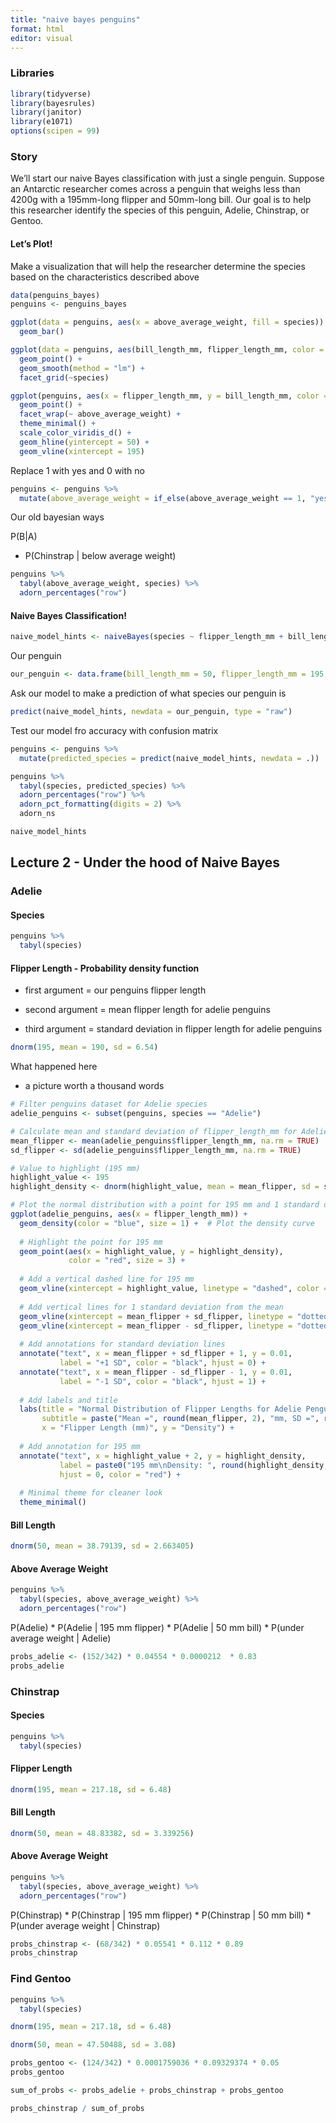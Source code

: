 ```yaml
---
title: "naive bayes penguins"
format: html
editor: visual
---
```


### Libraries

```r
library(tidyverse)
library(bayesrules)
library(janitor)
library(e1071)
options(scipen = 99)
```

### Story

We’ll start our naive Bayes classification with just a single penguin. Suppose an Antarctic researcher comes across a penguin that weighs less than 4200g with a 195mm-long flipper and 50mm-long bill. Our goal is to help this researcher identify the species of this penguin, Adelie, Chinstrap, or Gentoo.

#### Let's Plot!

Make a visualization that will help the researcher determine the species based on the characteristics described above

```r
data(penguins_bayes)
penguins <- penguins_bayes
```

```r
ggplot(data = penguins, aes(x = above_average_weight, fill = species)) +
  geom_bar()
```

```r
ggplot(data = penguins, aes(bill_length_mm, flipper_length_mm, color = body_mass_g)) +
  geom_point() +
  geom_smooth(method = "lm") +
  facet_grid(~species)
```

```r
ggplot(penguins, aes(x = flipper_length_mm, y = bill_length_mm, color = species)) +
  geom_point() +
  facet_wrap(~ above_average_weight) +
  theme_minimal() +
  scale_color_viridis_d() +
  geom_hline(yintercept = 50) +
  geom_vline(xintercept = 195)
```

Replace 1 with yes and 0 with no

```r
penguins <- penguins %>%
  mutate(above_average_weight = if_else(above_average_weight == 1, "yes", "no"))
```

Our old bayesian ways

P(B\|A)

-   P(Chinstrap \| below average weight)

```r
penguins %>% 
  tabyl(above_average_weight, species) %>% 
  adorn_percentages("row")
```

#### Naive Bayes Classification!

```r
naive_model_hints <- naiveBayes(species ~ flipper_length_mm + bill_length_mm + above_average_weight, data = penguins)
```

Our penguin

```r
our_penguin <- data.frame(bill_length_mm = 50, flipper_length_mm = 195, above_average_weight = "no")
```

Ask our model to make a prediction of what species our penguin is

```r
predict(naive_model_hints, newdata = our_penguin, type = "raw")
```

Test our model fro accuracy with confusion matrix

```r
penguins <- penguins %>% 
  mutate(predicted_species = predict(naive_model_hints, newdata = .))
```

```r
penguins %>% 
  tabyl(species, predicted_species) %>% 
  adorn_percentages("row") %>% 
  adorn_pct_formatting(digits = 2) %>%
  adorn_ns
```

```r
naive_model_hints
```

## Lecture 2 - Under the hood of Naive Bayes

### Adelie

#### Species

```r
penguins %>% 
  tabyl(species)
```

#### Flipper Length - Probability density function

-   first argument = our penguins flipper length

-   second argument = mean flipper length for adelie penguins

-   third argument = standard deviation in flipper length for adelie penguins

```r
dnorm(195, mean = 190, sd = 6.54)
```

What happened here

-   a picture worth a thousand words

```r
# Filter penguins dataset for Adelie species
adelie_penguins <- subset(penguins, species == "Adelie")

# Calculate mean and standard deviation of flipper_length_mm for Adelie penguins
mean_flipper <- mean(adelie_penguins$flipper_length_mm, na.rm = TRUE)
sd_flipper <- sd(adelie_penguins$flipper_length_mm, na.rm = TRUE)

# Value to highlight (195 mm)
highlight_value <- 195
highlight_density <- dnorm(highlight_value, mean = mean_flipper, sd = sd_flipper)

# Plot the normal distribution with a point for 195 mm and 1 standard deviation lines
ggplot(adelie_penguins, aes(x = flipper_length_mm)) +
  geom_density(color = "blue", size = 1) +  # Plot the density curve
  
  # Highlight the point for 195 mm
  geom_point(aes(x = highlight_value, y = highlight_density), 
             color = "red", size = 3) +  
  
  # Add a vertical dashed line for 195 mm
  geom_vline(xintercept = highlight_value, linetype = "dashed", color = "red") +  
  
  # Add vertical lines for 1 standard deviation from the mean
  geom_vline(xintercept = mean_flipper + sd_flipper, linetype = "dotted", color = "black") + 
  geom_vline(xintercept = mean_flipper - sd_flipper, linetype = "dotted", color = "black") + 
  
  # Add annotations for standard deviation lines
  annotate("text", x = mean_flipper + sd_flipper + 1, y = 0.01, 
           label = "+1 SD", color = "black", hjust = 0) +
  annotate("text", x = mean_flipper - sd_flipper - 1, y = 0.01, 
           label = "-1 SD", color = "black", hjust = 1) +
  
  # Add labels and title
  labs(title = "Normal Distribution of Flipper Lengths for Adelie Penguins",
       subtitle = paste("Mean =", round(mean_flipper, 2), "mm, SD =", round(sd_flipper, 2), "mm"),
       x = "Flipper Length (mm)", y = "Density") +
  
  # Add annotation for 195 mm
  annotate("text", x = highlight_value + 2, y = highlight_density, 
           label = paste0("195 mm\nDensity: ", round(highlight_density, 5)),
           hjust = 0, color = "red") +
  
  # Minimal theme for cleaner look
  theme_minimal()
```

#### Bill Length

```r
dnorm(50, mean = 38.79139, sd = 2.663405)
```

#### Above Average Weight

```r
penguins %>% 
  tabyl(species, above_average_weight) %>% 
  adorn_percentages("row")
```

P(Adelie) \* P(Adelie \| 195 mm flipper) \* P(Adelie \| 50 mm bill) \* P(under average weight \| Adelie)

```r
probs_adelie <- (152/342) * 0.04554 * 0.0000212  * 0.83
probs_adelie

```

### Chinstrap

#### Species

```r
penguins %>% 
  tabyl(species)
```

#### Flipper Length

```r
dnorm(195, mean = 217.18, sd = 6.48)
```

#### Bill Length

```r
dnorm(50, mean = 48.83382, sd = 3.339256)
```

#### Above Average Weight

```r
penguins %>% 
  tabyl(species, above_average_weight) %>% 
  adorn_percentages("row")
```

P(Chinstrap) \* P(Chinstrap \| 195 mm flipper) \* P(Chinstrap \| 50 mm bill) \* P(under average weight \| Chinstrap)

```r
probs_chinstrap <- (68/342) * 0.05541 * 0.112 * 0.89
probs_chinstrap

```

### Find Gentoo

```r
penguins %>% 
  tabyl(species)
```

```r
dnorm(195, mean = 217.18, sd = 6.48)
```

```r
dnorm(50, mean = 47.50488, sd = 3.08)
```

```r
probs_gentoo <- (124/342) * 0.0001759036 * 0.09329374 * 0.05
probs_gentoo
```

```r
sum_of_probs <- probs_adelie + probs_chinstrap + probs_gentoo
```

```r
probs_chinstrap / sum_of_probs
```
